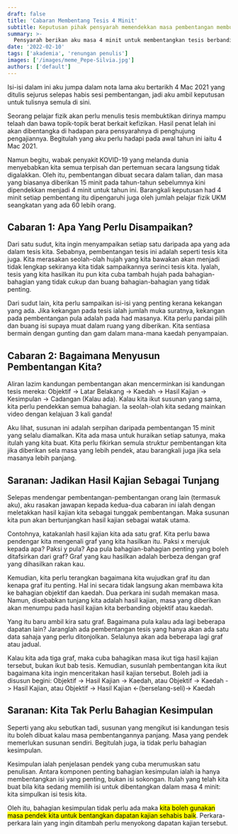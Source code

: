 ```yaml
---
draft: false
title: 'Cabaran Membentang Tesis 4 Minit'
subtitle: Keputusan pihak pensyarah memendekkan masa pembentangan membuatkan aku terfikir
summary: >-
  Pensyarah berikan aku masa 4 minit untuk membentangkan tesis berbanding 15 minit untuk tahun-tahun sebelumnya.
date: '2022-02-10'
tags: ['akademia', 'renungan penulis']
images: ['/images/meme_Pepe-Silvia.jpg']
authors: ['default']
---
```


<MetaPost>
Isi-isi dalam ini aku jumpa dalam nota lama aku bertarikh 4 Mac 2021 yang ditulis sejurus selepas habis sesi pembentangan, jadi aku ambil keputusan untuk tulisnya semula di sini.

</MetaPost>

Seorang pelajar fizik akan perlu menulis tesis membuktikan dirinya mampu telaah dan bawa topik-topik berat berkait kefizikan. Hasil penat lelah ini akan dibentangka di hadapan para pensyarahnya di penghujung pengajiannya. Begitulah yang aku perlu hadapi pada awal tahun ini iaitu 4 Mac 2021.

Namun begitu, wabak penyakit KOVID-19 yang melanda dunia menyebabkan kita semua terpisah dan pertemuan secara langsung tidak digalakkan. Oleh itu, pembentangan dibuat secara dalam talian, dan masa yang biasanya diberikan 15 minit pada tahun-tahun sebelumnya kini dipendekkan menjadi 4 minit untuk tahun ini. Barangkali keputusan had 4 minit setiap pembentang itu dipengaruhi juga oleh jumlah pelajar fizik UKM seangkatan yang ada 60 lebih orang.

## Cabaran 1: Apa Yang Perlu Disampaikan?

Dari satu sudut, kita ingin menyampaikan setiap satu daripada apa yang ada dalam tesis kita. Sebabnya, pembentangan tesis ini adalah seperti tesis kita juga. Kita merasakan seolah-olah hujah yang kita bawakan akan menjadi tidak lengkap sekiranya kita tidak sampaikannya serinci tesis kita. Iyalah, tesis yang kita hasilkan itu pun kita cuba tambah hujah pada bahagian-bahagian yang tidak cukup dan buang bahagian-bahagian yang tidak penting.

Dari sudut lain, kita perlu sampaikan isi-isi yang penting kerana kekangan yang ada. Jika kekangan pada tesis ialah jumlah muka suratnya, kekangan pada pembentangan pula adalah pada had masanya. Kita perlu pandai pilih dan buang isi supaya muat dalam ruang yang diberikan. Kita sentiasa bermain dengan gunting dan gam dalam mana-mana kaedah penyampaian.

## Cabaran 2: Bagaimana Menyusun Pembentangan Kita?

Aliran lazim kandungan pembentangan akan mencerminkan isi kandungan tesis mereka: Objektif -> Latar Belakang -> Kaedah -> Hasil Kajian -> Kesimpulan -> Cadangan (Kalau ada). Kalau kita ikut susunan yang sama, kita perlu pendekkan semua bahagian. Ia seolah-olah kita sedang mainkan video dengan kelajuan 3 kali ganda!

Aku lihat, susunan ini adalah serpihan daripada pembentangan 15 minit yang selalu diamalkan. Kita ada masa untuk huraikan setiap satunya, maka itulah yang kita buat. Kita perlu fikirkan semula struktur pembentangan kita jika diberikan sela masa yang lebih pendek, atau barangkali juga jika sela masanya lebih panjang.

## Saranan: Jadikan Hasil Kajian Sebagai Tunjang

Selepas mendengar pembentangan-pembentangan orang lain (termasuk aku), aku rasakan jawapan kepada kedua-dua cabaran ini ialah dengan meletakkan hasil kajian kita sebagai tunggak pembentangan. Maka susunan kita pun akan bertunjangkan hasil kajian sebagai watak utama.

Contohnya, katakanlah hasil kajian kita ada satu graf. Kita perlu bawa pendengar kita mengenali graf yang kita hasilkan itu. Paksi x merujuk kepada apa? Paksi y pula? Apa pula bahagian-bahagian penting yang boleh ditafsirkan dari graf? Graf yang kau hasilkan adalah berbeza dengan graf yang dihasilkan rakan kau.

Kemudian, kita perlu terangkan bagaimana kita wujudkan graf itu dan kenapa graf itu penting. Hal ini secara tidak langsung akan membawa kita ke bahagian objektif dan kaedah. Dua perkara ini sudah memakan masa. Namun, disebabkan tunjang kita adalah hasil kajian, masa yang diberikan akan menumpu pada hasil kajian kita berbanding objektif atau kaedah.

Yang itu baru ambil kira satu graf. Bagaimana pula kalau ada lagi beberapa dapatan lain? Jaranglah ada pembentangan tesis yang hanya akan ada satu data sahaja yang perlu ditonjolkan. Selalunya akan ada beberapa lagi graf atau jadual.

Kalau kita ada tiga graf, maka cuba bahagikan masa ikut tiga hasil kajian tersebut, bukan ikut bab tesis. Kemudian, susunlah pembentangan kita ikut bagaimana kita ingin menceritakan hasil kajian tersebut. Boleh jadi ia disusun begini: Objektif -> Hasil Kajian -> Kaedah, atau Objektif -> Kaedah -> Hasil Kajian, atau Objektif -> Hasil Kajian \<-(berselang-seli)-\> Kaedah

## Saranan: Kita Tak Perlu Bahagian Kesimpulan

Seperti yang aku sebutkan tadi, susunan yang mengikut isi kandungan tesis itu boleh dibuat kalau masa pembentangannya panjang. Masa yang pendek memerlukan susunan sendiri. Begitulah juga, ia tidak perlu bahagian kesimpulan.

Kesimpulan ialah penjelasan pendek yang cuba merumuskan satu penulisan. Antara komponen penting bahagian kesimpulan ialah ia hanya membentangkan isi yang penting, bukan isi sokongan. Itulah yang telah kita buat bila kita sedang memilih isi untuk dibentangkan dalam masa 4 minit: kita simpulkan isi tesis kita.

Oleh itu, bahagian kesimpulan tidak perlu ada maka <mark>kita boleh gunakan masa pendek kita untuk bentangkan dapatan kajian sehabis baik</mark>. Perkara-perkara lain yang ingin ditambah perlu menyokong dapatan kajian tersebut.
